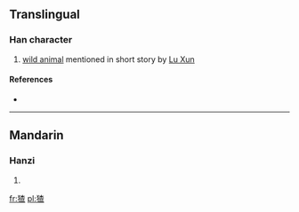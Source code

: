 ==Translingual==

===Han character===
{{Han char|rn=94|rad=犬|as=09|sn=12|four=|canj=大竹木日一 (KHDAM)}}

# [[wild animal]] mentioned in short story by [[w:Lu Xun|Lu Xun]]

====References====
* {{Han ref|kx=0716.051|hdz=21356.110|uh=7339|ud=29497}}

----

==Mandarin==

===Hanzi===
{{cmn-hanzi|pin=[[zhā]] ([[zha1]])|wg=cha<sup>1</sup>}}

# {{defn|Mandarin|sort=犬09}}

[[fr:猹]]
[[pl:猹]]